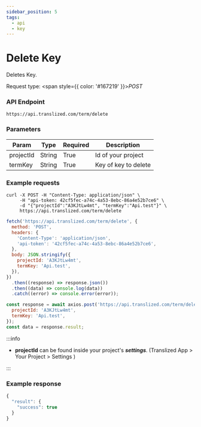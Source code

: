```yaml
---
sidebar_position: 5
tags:
  - api
  - key
---
```



# Delete Key

Deletes Key.

Request type: <span style={{ color: '#167219' }}>_POST_</span>

### API Endpoint

```url
https://api.translized.com/term/delete
```

### Parameters

| Param     | Type   | Required | Description          |
| --------- | ------ | -------- | -------------------- |
| projectId | String | True     | Id of your project   |
| termKey   | String | True     | Key of key to delete |

### Example requests

<Tabs className="api-tabs">
<TabItem value="cURL" label="cURL">

```curl
curl -X POST -H "Content-Type: application/json" \
     -H "api-token: 42cf5fec-a74c-4a53-8ebc-86a4e52b7ce6" \
     -d "{"projectId":"A3KJtLw4mt", "termKey":"Api.test"}" \
     https://api.translized.com/term/delete
```

</TabItem>
<TabItem value="js-fetch" label="Javascript Fetch">

```js
fetch('https://api.translized.com/term/delete', {
  method: 'POST',
  headers: {
    'Content-Type': 'application/json',
    'api-token': '42cf5fec-a74c-4a53-8ebc-86a4e52b7ce6',
  },
  body: JSON.stringify({
    projectId: 'A3KJtLw4mt',
    termKey: 'Api.test',
  }),
})
  .then((response) => response.json())
  .then((data) => console.log(data))
  .catch((error) => console.error(error));
```

  </TabItem>
  <TabItem value="js-axios" label="Javascript Axios">

```js
const response = await axios.post('https://api.translized.com/term/delete', {
  projectId: 'A3KJtLw4mt',
  termKey: 'Api.test',
});
const data = response.result;
```

  </TabItem>
</Tabs>

:::info

- **projectId** can be found inside your project's **_settings_**. (Translized App > Your Project > Settings )

:::

### Example response

```js
{
  "result": {
    "success": true
  }
}
```
